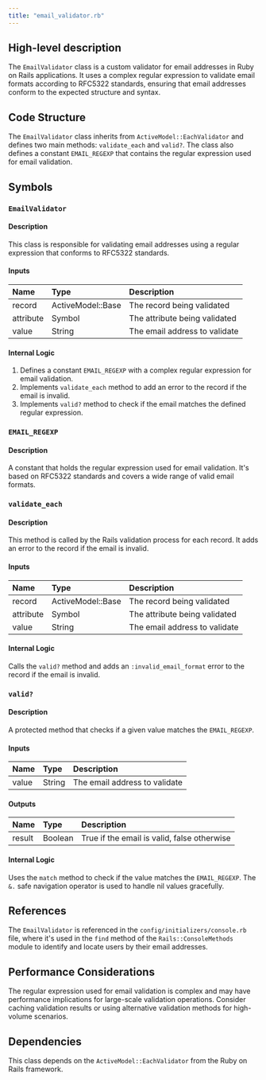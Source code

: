 ```yaml
---
title: "email_validator.rb"
---
```


## High-level description
The `EmailValidator` class is a custom validator for email addresses in Ruby on Rails applications. It uses a complex regular expression to validate email formats according to RFC5322 standards, ensuring that email addresses conform to the expected structure and syntax.

## Code Structure
The `EmailValidator` class inherits from `ActiveModel::EachValidator` and defines two main methods: `validate_each` and `valid?`. The class also defines a constant `EMAIL_REGEXP` that contains the regular expression used for email validation.

## Symbols

### `EmailValidator`
#### Description
This class is responsible for validating email addresses using a regular expression that conforms to RFC5322 standards.

#### Inputs
| Name | Type | Description |
|:-----|:-----|:------------|
| record | ActiveModel::Base | The record being validated |
| attribute | Symbol | The attribute being validated |
| value | String | The email address to validate |

#### Internal Logic
1. Defines a constant `EMAIL_REGEXP` with a complex regular expression for email validation.
2. Implements `validate_each` method to add an error to the record if the email is invalid.
3. Implements `valid?` method to check if the email matches the defined regular expression.

### `EMAIL_REGEXP`
#### Description
A constant that holds the regular expression used for email validation. It's based on RFC5322 standards and covers a wide range of valid email formats.

### `validate_each`
#### Description
This method is called by the Rails validation process for each record. It adds an error to the record if the email is invalid.

#### Inputs
| Name | Type | Description |
|:-----|:-----|:------------|
| record | ActiveModel::Base | The record being validated |
| attribute | Symbol | The attribute being validated |
| value | String | The email address to validate |

#### Internal Logic
Calls the `valid?` method and adds an `:invalid_email_format` error to the record if the email is invalid.

### `valid?`
#### Description
A protected method that checks if a given value matches the `EMAIL_REGEXP`.

#### Inputs
| Name | Type | Description |
|:-----|:-----|:------------|
| value | String | The email address to validate |

#### Outputs
| Name | Type | Description |
|:-----|:-----|:------------|
| result | Boolean | True if the email is valid, false otherwise |

#### Internal Logic
Uses the `match` method to check if the value matches the `EMAIL_REGEXP`. The `&.` safe navigation operator is used to handle nil values gracefully.

## References
The `EmailValidator` is referenced in the `config/initializers/console.rb` file, where it's used in the `find` method of the `Rails::ConsoleMethods` module to identify and locate users by their email addresses.

## Performance Considerations
The regular expression used for email validation is complex and may have performance implications for large-scale validation operations. Consider caching validation results or using alternative validation methods for high-volume scenarios.

## Dependencies
This class depends on the `ActiveModel::EachValidator` from the Ruby on Rails framework.